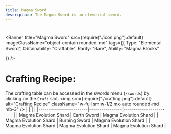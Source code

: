 ```yaml
---
title: Magma Sword
description: The Magma Sword is an elemental sword.
---
```

#


<Banner 
   title="Magma Sword"
   src={require("./icon.png").default}
   imageClassName="object-contain rounded-md"
   tags={{
      Type: "Elemental Sword", 
      Obtainability: "Craftable",
      Rarity: "Rare",
      Ability: "Magma Blocks"

   }}
/>

<div className="mt-6" />

# Crafting Recipe:
The crafting table can be accessed in the swords menu (`/swords`) by clicking on the `Craft` slot.
<img src={require("./crafting.png").default} alt="Crafting Recipe" className="w-full sm:w-1/2 mx-auto rounded-md mb-3" />
|                         |                |                        |
|------------------------|----------------|------------------------|
| Magma Evolution Shard  | Earth Sword    | Magma Evolution Shard  |
| Magma Evolution Shard  | Burning Sword  | Magma Evolution Shard  |
| Magma Evolution Shard  | Magma Evolution Shard | Magma Evolution Shard |
